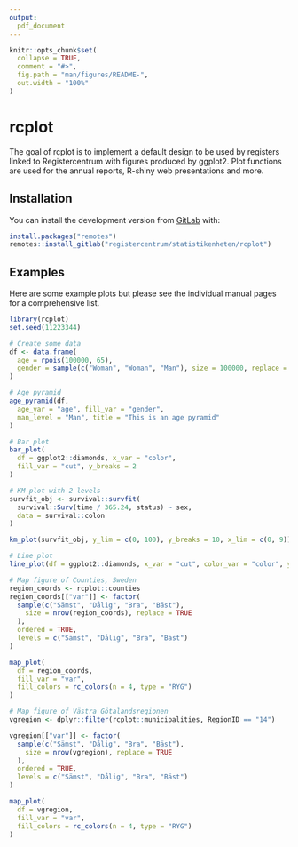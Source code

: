 ```yaml
---
output: 
  pdf_document
---
```

<!-- README.md is generated from README.Rmd. Please edit that file -->

```r
knitr::opts_chunk$set(
  collapse = TRUE,
  comment = "#>",
  fig.path = "man/figures/README-",
  out.width = "100%"
)
```

# rcplot

The goal of rcplot is to implement a default design to be used by registers linked to Registercentrum with figures produced by ggplot2. Plot functions are used for the annual reports, R-shiny web presentations and more.

## Installation

You can install the development version from [GitLab](https://gitlab.com/) with:

``` r
install.packages("remotes")
remotes::install_gitlab("registercentrum/statistikenheten/rcplot")
```

## Examples

Here are some example plots but please see the individual manual pages for a comprehensive list.

```r
library(rcplot)
set.seed(11223344)

# Create some data
df <- data.frame(
  age = rpois(100000, 65),
  gender = sample(c("Woman", "Woman", "Man"), size = 100000, replace = TRUE)
)

# Age pyramid
age_pyramid(df,
  age_var = "age", fill_var = "gender",
  man_level = "Man", title = "This is an age pyramid"
)

# Bar plot
bar_plot(
  df = ggplot2::diamonds, x_var = "color",
  fill_var = "cut", y_breaks = 2
)

# KM-plot with 2 levels
survfit_obj <- survival::survfit(
  survival::Surv(time / 365.24, status) ~ sex,
  data = survival::colon
)

km_plot(survfit_obj, y_lim = c(0, 100), y_breaks = 10, x_lim = c(0, 9))

# Line plot
line_plot(df = ggplot2::diamonds, x_var = "cut", color_var = "color", y_breaks = 2)

# Map figure of Counties, Sweden
region_coords <- rcplot::counties
region_coords[["var"]] <- factor(
  sample(c("Sämst", "Dålig", "Bra", "Bäst"),
    size = nrow(region_coords), replace = TRUE
  ),
  ordered = TRUE,
  levels = c("Sämst", "Dålig", "Bra", "Bäst")
)

map_plot(
  df = region_coords,
  fill_var = "var",
  fill_colors = rc_colors(n = 4, type = "RYG")
)

# Map figure of Västra Götalandsregionen
vgregion <- dplyr::filter(rcplot::municipalities, RegionID == "14")

vgregion[["var"]] <- factor(
  sample(c("Sämst", "Dålig", "Bra", "Bäst"),
    size = nrow(vgregion), replace = TRUE
  ),
  ordered = TRUE,
  levels = c("Sämst", "Dålig", "Bra", "Bäst")
)

map_plot(
  df = vgregion,
  fill_var = "var",
  fill_colors = rc_colors(n = 4, type = "RYG")
)
```

